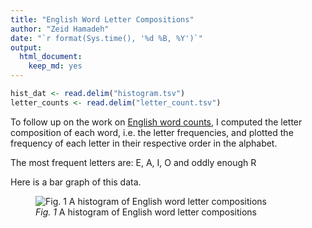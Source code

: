 ```yaml
---
title: "English Word Letter Compositions"
author: "Zeid Hamadeh"
date: "`r format(Sys.time(), '%d %B, %Y')`"
output:
  html_document:
    keep_md: yes
---
```



```r
hist_dat <- read.delim("histogram.tsv")
letter_counts <- read.delim("letter_count.tsv")
```

To follow up on the work on [English word counts](), I computed the letter composition of each word, i.e. the letter frequencies, and plotted the frequency of each letter in their respective order in the alphabet. 

The most frequent letters are: E, A, I, O and oddly enough R

Here is a bar graph of this data. 

![*Fig. 1* A histogram of English word letter compositions](letter_count.png)
